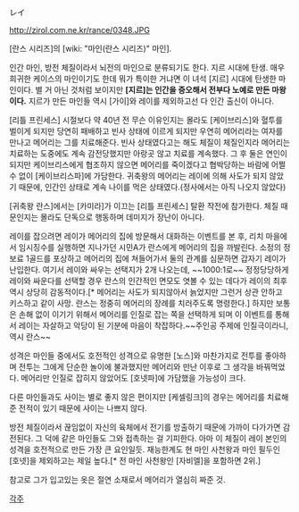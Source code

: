 レイ

http://zirol.com.ne.kr/rance/0348.JPG

[란스 시리즈]의 [wiki: "마인(란스 시리즈)" 마인].

인간 마인, 방전 체질이라서 뇌전의 마인으로 분류되기도 한다. 지르 시대에 탄생. 매우 희귀한 케이스의 마인이기도 한데 뭐가 특이한 거냐면 이 녀석 [지르] 시대에 탄생한 마인이다. 별 거 아닌 것처럼 보이지만 '''[지르]는 인간을 증오해서 전부다 노예로 만든 마왕이다.''' 지르가 만든 마인들 역시 [가이]와 레이를 제외하고선 다 인간 출신이 아니다. 

[리틀 프린세스] 시절보다 약 40년 전 무슨 이유인지는 몰라도 [케이브리스]와 혈투를 벌이게 되지만 당연히 패배하고 빈사 상태에 이르게 되지만 우연히 메어리라는 여자를 만나고 메어리는 그를 치료해준다. 빈사 상태였다고는 해도 체질이 체질인지라 메어리는 치료하는 도중에도 계속 감전당했지만 아랑곳 않고 치료를 계속했다. 그 후 둘은 연인이 되지만 케이브리스에게 협조하지 않으면 메어리를 죽이겠다고 협박당하는 바람에 어쩔 수 없이  [케이브리스파]에 가담한다. 귀축왕의 메어리는 레이에 의해 사도가 되지 않았기 때문에, 인간인 상태로 계속 나이를 먹은 상태였다.(정사에서는 아직 나오지 않았다)

[귀축왕 란스]에서는 [카미라]가 이끄는 [리틀 프린세스] 탈환 작전에 참가한다. 체질 때문인지는 몰라도 단독으로 행동하며 데미지가 장난이 아니다.

레이를 잡으려면 레이가 메어리의 집에 방문해서 대화하는 이벤트를 본 후, 리치 마을에서 임시징수를 실행하면 지나가던 시민A가 란스에게 메어리의 집을 까발린다. 소정의 정보료 1골드를 포상하고 메어리의 집에 쳐들어가서 둘의 관계를 심문하면 갑자기 레이가 난입한다. 여기서 레이와 싸우는 선택지가 2개 나오는데, ~~1000:1로~~ 정정당당하게 레이와 싸운다를 선택할 경우  란스의 인간적인 면모도 엿볼 수 있는 데다가 레이의 최후 역시 상당히 감동적이다.[* 메어리는 사도가 되지않아서 늙었지만 그런거 상관 안하고 키스하고 같이 사망. 란스는 정중히 메어리의 장례를 치러주도록 명령한다.] 하지만 보통은 손해 없이 이기기 위해서 메어리를 인질로 잡는 쪽을 선택하게 되며 이 이벤트를 통해서 레이는 자살하고 악당이 된 기분에 마음이 착잡하다.~~주인공 주제에 인질극이라니, 역시 란스~~

성격은 마인들 중에서도 호전적인 성격으로 유명한 [노스]와 마찬가지로 전투를 좋아하며 전투는 그에게 단순한 놀이에 불과했지만 메어리와 만난 이후로 그 생각을 바꿔먹었다. 메어리만 인질로 잡히지 않았어도 [호넷파]에 가담했을 가능성이 크다.

다른 마인들과도 사이는 별로 좋지 않은 편이지만 [케셀링크]의 경우는 메어리를 치료해준 전적이 있기 때문에 사이는 나쁘지 않다.

방전 체질이라서 끊임없이 자신의 육체에서 전기를 방출하기 때문에 가까이 다가가면 감전된다. 그 덕에 같은 마인들도 그와 접촉하는 걸 기피한다. 아마 이 체질이 레이 본인의 성격을 호전적으로 만든 가장 큰 요인일듯. 재능한계도 현 마인 사천왕과 마인 필두인 [호넷]을 제외하고는 제일 높다.[* 전 마인 사천왕인 [자비엘]을 포함하면 2위.]

참고로 그가 입고있는 옷은 절연 소재로서 메어리가 열심히 짜준 것.

[[각주]]
